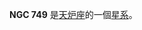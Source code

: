 {{NGCInfoBox|NGCID=NGC 749|發現者=約翰·弗里德里希·威廉·赫歇爾|發現日期=1834年9月27日|其他編號=ESO 414-11,MCG -5-5-23,IRAS01534-3009
|曆元=J2000.0|赤經=1時55分40.9秒
|赤緯=-29°55'20"|星座=天炉座|星體=星系|星等=12.5|表面亮度=13.4|藍等=13.4}}

'''NGC 749''' 是[[天炉座|天炉座]]的一個[[星系|星系]]。

{{NGCReference|749}}
{{Catalogs|NGC=749}}
{{Galaxy-stub}}